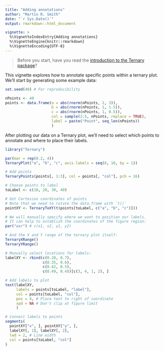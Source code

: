 ```yaml
---
title: "Adding annotations"
author: "Martin R. Smith"
date: "`r Sys.Date()`"
output: rmarkdown::html_document

vignette: >
  %\VignetteIndexEntry{Adding annotations}
  %\VignetteEngine{knitr::rmarkdown}
  %\VignetteEncoding{UTF-8}
---
```


> Before you start, have you read the [introduction to the
Ternary package](Ternary.html)?

This vignette explores how to annotate specific points within a ternary plot.
We'll start by generating some example data:

```r
set.seed(40) # For reproducibility

nPoints <- 40
points <- data.frame(a = abs(rnorm(nPoints, 2, 3)),
                     b = abs(rnorm(nPoints, 1, 1.5)),
                     c = abs(rnorm(nPoints, 1, 0.5)),
                     col = sample(2:5, nPoints, replace = TRUE),
                     label = paste("Point", seq_len(nPoints))
                     )

```

After plotting our data on a Ternary plot, we'll need to select which points to
annotate and where to place their labels.

```r
library("Ternary")

par(mar = rep(0.2, 4))
TernaryPlot("a", "b", "c", axis.labels = seq(0, 10, by = 1))

# Add points
TernaryPoints(points[, 1:3], col = points[, "col"], pch = 16)

# Choose points to label
toLabel <- c(10, 20, 30, 40)

# Get Cartesian coordinates of points
# Note that we need to rotate the data.frame with `t()`
pointXY <- TernaryToXY(t(points[toLabel, c("a", "b", "c")]))

# We will manually specify where we want to position our labels.
# It can help to establish the coordinates of the figure region:
par("usr") # c(x1, x2, y1, y2)

# And the X and Y range of the ternary plot itself:
TernaryXRange()
TernaryYRange()

# Manually select locations for labels:
labelXY <- rbind(c(0.28, 0.7),
                 c(0.35, 0.6),
                 c(0.42, 0.5),
                 c(0.49, 0.4))[c(3, 4, 1, 2), ]

# Add labels to plot
text(labelXY,
     labels = points[toLabel, "label"],
     col = points[toLabel, "col"],
     pos = 4, # Place text to right of coordinate
     xpd = NA # Don't clip at figure limit
     )

# Connect labels to points
segments(
  pointXY["x", ], pointXY["y", ],
  labelXY[, 1], labelXY[, 2],
  lwd = 2, # Line width
  col = points[toLabel, "col"]
)

```